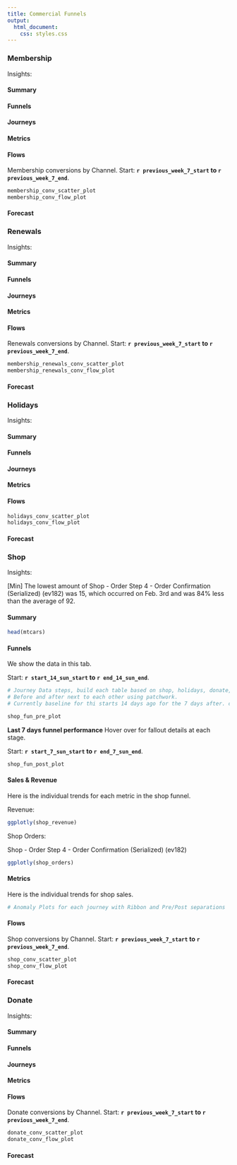 ```yaml
---
title: Commercial Funnels
output:
  html_document:
    css: styles.css
---
```


### Membership {.tabset}

Insights:

#### Summary


#### Funnels



#### Journeys




#### Metrics



#### Flows

Membership conversions by Channel. Start: **`r previous_week_7_start` to `r previous_week_7_end`**. 

```r
membership_conv_scatter_plot  
membership_conv_flow_plot
```


#### Forecast


### {-}


### Renewals {.tabset}

Insights:

#### Summary


#### Funnels



#### Journeys




#### Metrics



#### Flows
Renewals conversions by Channel. Start: **`r previous_week_7_start` to `r previous_week_7_end`**. 

```r

membership_renewals_conv_scatter_plot  
membership_renewals_conv_flow_plot

```

#### Forecast

### {-}


### Holidays {.tabset}

Insights:

#### Summary


#### Funnels



#### Journeys




#### Metrics



#### Flows
```r

holidays_conv_scatter_plot  
holidays_conv_flow_plot

```


#### Forecast

### {-}


### Shop {.tabset}

Insights:

[Min] The lowest amount of Shop - Order Step 4 - Order Confirmation (Serialized) (ev182) was 15, which occurred on Feb. 3rd and was 84% less than the average of 92.

#### Summary


```r
head(mtcars)
```


#### Funnels

We show the data in this tab.

Start: **`r start_14_sun_start` to `r end_14_sun_end`**. 
```r

# Journey Data steps, build each table based on shop, holidays, donate, membership event funnels.
# Before and after next to each other using patchwork. 
# Currently baseline for thi starts 14 days ago for the 7 days after. comparison starts 7 days back from today.

shop_fun_pre_plot

```

**Last 7 days funnel performance**
Hover over for fallout details at each stage.  

Start: **`r start_7_sun_start` to `r end_7_sun_end`**. 
```r

shop_fun_post_plot

```

#### Sales & Revenue

Here is the individual trends for each metric in the shop funnel.

Revenue:

```r

ggplotly(shop_revenue)

```
Shop Orders:  

Shop - Order Step 4 - Order Confirmation (Serialized) (ev182)
```r

ggplotly(shop_orders)

```


#### Metrics

Here is the individual trends for shop sales.

```r
# Anomaly Plots for each journey with Ribbon and Pre/Post separations


```

#### Flows
Shop conversions by Channel. Start: **`r previous_week_7_start` to `r previous_week_7_end`**. 

```r


shop_conv_scatter_plot  
shop_conv_flow_plot

```


#### Forecast

### {-}

### Donate {.tabset}

Insights:

#### Summary


#### Funnels



#### Journeys




#### Metrics



#### Flows
Donate conversions by Channel. Start: **`r previous_week_7_start` to `r previous_week_7_end`**. 

```r

donate_conv_scatter_plot  
donate_conv_flow_plot

```


#### Forecast

### {-}
